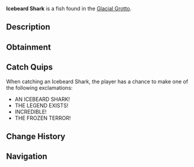 {{FishInfobox
|image          = Icebeard Shark.png
|rarity         = Mythical
|sea            = First Sea
|location       = [[Glacial Grotto]]
|sublocation    = 
|sources        = Fishing Rod
|radar_location = 
|prog_speed     = -50
|xp             = 2500
|weather        = 
|time           = Night
|season         = Winter
|bait           = Truffle Worm
|base_weight    = 600
|base_value     = 8000
|weight_range   = 300
|base_chance    = 0.01
|base_resil     = 10
}}
'''Icebeard Shark''' is a {{Rarity|Mythical}} fish found in the [[Glacial Grotto]].

== Description ==
{{Description|A massive, ancient shark with frost-covered skin and icicle-like protrusions.|Bestiary Entry}}

== Obtainment ==
{{Description|Only appears in the deepest, darkest parts of the Glacial Grotto.|Bestiary Hint}}
{{Fish Availability|
Glacial Grotto
|top_rods      = 
Leviathan's Fang Rod\90582.9\328800.32;
Free Spirit Rod\82411.83\344408.28;
Trident Rod\73536.94\311197.25;
Great Rod of Oscar\67686.23\189673.51;
Ethereal Prism Rod\66390.65\200264.3;
Resourceful Rod\49389.47\157385.1;
Destiny Rod\50818.35\148498.24;
Azure Of Lagoon\65573.06\274808.05;
No-Life Rod\66371.51\238828.26;
Midas Rod\43362.82\151656.88;
Egg Rod\53822.87\195971.96;
Wildflower Rod\52726.94\193814.83;
Astralhook Rod\66176.06\202499.6;
Seraphic Rod\65855.88\208639.1;
Challenger's Rod\62926.53\211011.44;
Rod Of The Forgotten Fang\60601.36\198859.62;
Blazebringer Rod\56236.21\198959.22;
Rod Of The Depths\53623.38\172565.41;
Zeus Rod\52508\185675.77;
Rod Of The Exalted One\52310\165225.16;
Verdant Shear Rod\52152.4\190947.04;
Depthseeker Rod\48460.27\173821.14;
Avalanche Rod\42971.78\150539.09;
Volcanic Rod\40981.86\146293.54;
Steady Rod\13799.73\59579.98
|recommended   = Trident Rod
}}

== Catch Quips ==
When catching an Icebeard Shark, the player has a chance to make one of the following exclamations:
* AN ICEBEARD SHARK!
* THE LEGEND EXISTS!
* INCREDIBLE!
* THE FROZEN TERROR!

== Change History ==
{{Change History|{{subst:Current Version}}}}

== Navigation ==
{{Fish Navbox|Glacial Grotto}}